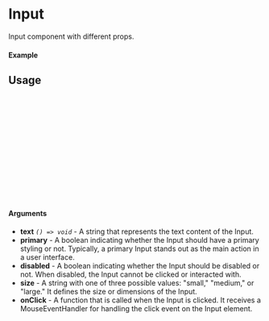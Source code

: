 
<Meta of={Input} title="Input" />

# Input

Input component with different props.

#### Example

<Canvas of={Input.Primary} />

## Usage

```ts
import {Input} from "sld-ui";

const Example = () => {
  return (
      <Input
        size={"small"}
        text={"Input"}
        onClick={()=> console.log("Clicked")}
        primary
      />
  );
};

export default Example;
```

#### Arguments

- **text** _`() => void`_ - A string that represents the text content of the Input.
- **primary** - A boolean indicating whether the Input should have a primary styling or not. Typically, a primary Input stands out as the main action in a user interface.
- **disabled** - A boolean indicating whether the Input should be disabled or not. When disabled, the Input cannot be clicked or interacted with.
- **size** - A string with one of three possible values: "small," "medium," or "large." It defines the size or dimensions of the Input.
- **onClick** - A function that is called when the Input is clicked. It receives a MouseEventHandler for handling the click event on the Input element.